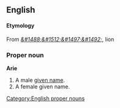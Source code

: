== English ==
==== Etymology ====
From {{Hebr.}} ''[[&#1488;&#1512;&#1497;&#1492;]]'', lion

=== Proper noun ===
'''Arie''' 

#A male [[given name]].
#A female given name.

[[Category:English proper nouns]]